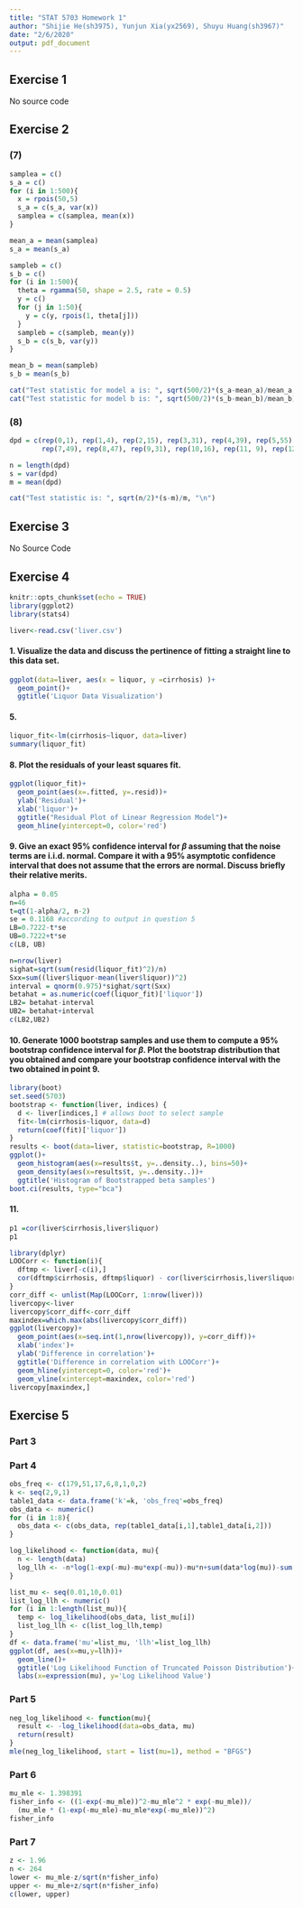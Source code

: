 ```yaml
---
title: "STAT 5703 Homework 1"
author: "Shijie He(sh3975), Yunjun Xia(yx2569), Shuyu Huang(sh3967)"
date: "2/6/2020"
output: pdf_document
---
```


## Exercise 1
No source code

## Exercise 2

### (7)

```r
samplea = c()
s_a = c()
for (i in 1:500){
  x = rpois(50,5)
  s_a = c(s_a, var(x))
  samplea = c(samplea, mean(x))
}

mean_a = mean(samplea)
s_a = mean(s_a)

sampleb = c()
s_b = c()
for (i in 1:500){
  theta = rgamma(50, shape = 2.5, rate = 0.5)
  y = c()
  for (j in 1:50){
    y = c(y, rpois(1, theta[j]))
  }
  sampleb = c(sampleb, mean(y))
  s_b = c(s_b, var(y))
}

mean_b = mean(sampleb)
s_b = mean(s_b)

cat("Test statistic for model a is: ", sqrt(500/2)*(s_a-mean_a)/mean_a, "\n")
cat("Test statistic for model b is: ", sqrt(500/2)*(s_b-mean_b)/mean_b)
```

### (8)

```r
dpd = c(rep(0,1), rep(1,4), rep(2,15), rep(3,31), rep(4,39), rep(5,55), rep(6,54), 
        rep(7,49), rep(8,47), rep(9,31), rep(10,16), rep(11, 9), rep(12, 8), rep(13, 4), rep(14, 3))

n = length(dpd)
s = var(dpd)
m = mean(dpd)

cat("Test statistic is: ", sqrt(n/2)*(s-m)/m, "\n")
```

## Exercise 3

No Source Code

## Exercise 4

```r
knitr::opts_chunk$set(echo = TRUE)
library(ggplot2)
library(stats4)
```

```r
liver<-read.csv('liver.csv')
```

#### 1. Visualize the data and discuss the pertinence of fitting a straight line to this data set.

```r
ggplot(data=liver, aes(x = liquor, y =cirrhosis) )+
  geom_point()+
  ggtitle('Liquor Data Visualization')
```

#### 5.

```r
liquor_fit<-lm(cirrhosis~liquor, data=liver)
summary(liquor_fit)
```

#### 8. Plot the residuals of your least squares fit.

```r
ggplot(liquor_fit)+
  geom_point(aes(x=.fitted, y=.resid))+
  ylab('Residual')+
  xlab('liquor')+
  ggtitle("Residual Plot of Linear Regression Model")+
  geom_hline(yintercept=0, color='red')
```

#### 9. Give an exact 95% confidence interval for $\beta$ assuming that the noise terms are i.i.d. normal. Compare it with a 95% asymptotic confidence interval that does not assume that the errors are normal. Discuss briefly their relative merits.

```r
alpha = 0.05
n=46
t=qt(1-alpha/2, n-2)
se = 0.1168 #according to output in question 5
LB=0.7222-t*se
UB=0.7222+t*se
c(LB, UB)
```

```r
n=nrow(liver)
sighat=sqrt(sum(resid(liquor_fit)^2)/n)
Sxx=sum((liver$liquor-mean(liver$liquor))^2)
interval = qnorm(0.975)*sighat/sqrt(Sxx)
betahat = as.numeric(coef(liquor_fit)['liquor'])
LB2= betahat-interval
UB2= betahat+interval
c(LB2,UB2)
```

#### 10. Generate 1000 bootstrap samples and use them to compute a 95% bootstrap confidence interval for $\beta$. Plot the bootstrap distribution that you obtained and compare your bootstrap confidence interval with the two obtained in point 9.

```r
library(boot)
set.seed(5703)
bootstrap <- function(liver, indices) {
  d <- liver[indices,] # allows boot to select sample 
  fit<-lm(cirrhosis~liquor, data=d)
  return(coef(fit)['liquor']) 
} 
results <- boot(data=liver, statistic=bootstrap, R=1000)
ggplot()+
  geom_histogram(aes(x=results$t, y=..density..), bins=50)+
  geom_density(aes(x=results$t, y=..density..))+
  ggtitle('Histogram of Bootstrapped beta samples')
boot.ci(results, type="bca") 
```

#### 11.

```r
p1 =cor(liver$cirrhosis,liver$liquor) 
p1
```

```r
library(dplyr)
LOOCorr <- function(i){
  dftmp <- liver[-c(i),]
  cor(dftmp$cirrhosis, dftmp$liquor) - cor(liver$cirrhosis,liver$liquor) 
}
corr_diff <- unlist(Map(LOOCorr, 1:nrow(liver)))
livercopy<-liver
livercopy$corr_diff<-corr_diff
maxindex=which.max(abs(livercopy$corr_diff))
ggplot(livercopy)+
  geom_point(aes(x=seq.int(1,nrow(livercopy)), y=corr_diff))+
  xlab('index')+
  ylab('Difference in correlation')+
  ggtitle('Difference in correlation with LOOCorr')+
  geom_hline(yintercept=0, color='red')+
  geom_vline(xintercept=maxindex, color='red')
livercopy[maxindex,]
```


## Exercise 5
     
### Part 3


### Part 4  

```r
obs_freq <- c(179,51,17,6,8,1,0,2)
k <- seq(2,9,1)
table1_data <- data.frame('k'=k, 'obs_freq'=obs_freq)
obs_data <- numeric()
for (i in 1:8){
  obs_data <- c(obs_data, rep(table1_data[i,1],table1_data[i,2]))
}
```

```r
log_likelihood <- function(data, mu){
  n <- length(data)
  log_llh <- -n*log(1-exp(-mu)-mu*exp(-mu))-mu*n+sum(data*log(mu))-sum(log(factorial(data)))
}
```

```r
list_mu <- seq(0.01,10,0.01)
list_log_llh <- numeric()
for (i in 1:length(list_mu)){
  temp <- log_likelihood(obs_data, list_mu[i])
  list_log_llh <- c(list_log_llh,temp)
}
df <- data.frame('mu'=list_mu, 'llh'=list_log_llh)
ggplot(df, aes(x=mu,y=llh))+
  geom_line()+
  ggtitle('Log Likelihood Function of Truncated Poisson Distribution')+
  labs(x=expression(mu), y='Log Likelihood Value')
```
      

### Part 5

```r
neg_log_likelihood <- function(mu){
  result <- -log_likelihood(data=obs_data, mu)
  return(result)
}
mle(neg_log_likelihood, start = list(mu=1), method = "BFGS")
```

### Part 6   

```r
mu_mle <- 1.398391
fisher_info <- ((1-exp(-mu_mle))^2-mu_mle^2 * exp(-mu_mle))/
  (mu_mle * (1-exp(-mu_mle)-mu_mle*exp(-mu_mle))^2)
fisher_info
```
        
        
### Part 7

```r
z <- 1.96
n <- 264
lower <- mu_mle-z/sqrt(n*fisher_info)
upper <- mu_mle+z/sqrt(n*fisher_info)
c(lower, upper)
```
